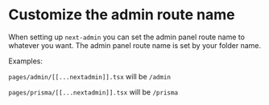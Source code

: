 # Customize the admin route name

When setting up `next-admin` you can set the admin panel route name to whatever you want.
The admin panel route name is set by your folder name.

Examples:

`pages/admin/[[...nextadmin]].tsx` will be `/admin`

`pages/prisma/[[...nextadmin]].tsx` will be `/prisma`

